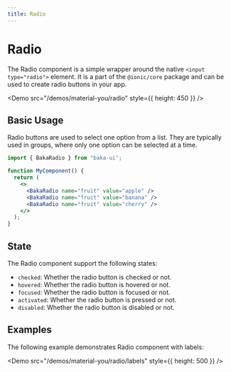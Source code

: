 ```yaml
---
title: Radio
---
```


# Radio

The Radio component is a simple wrapper around the native `<input type="radio">` element. It is a part of the `@ionic/core` package and can be used to create radio buttons in your app.

<Demo src="/demos/material-you/radio" style={{ height: 450 }} />

## Basic Usage

Radio buttons are used to select one option from a list. They are typically used in groups, where only one option can be selected at a time.

```jsx
import { BakaRadio } from "baka-ui";

function MyComponent() {
  return (
    <>
      <BakaRadio name="fruit" value="apple" />
      <BakaRadio name="fruit" value="banana" />
      <BakaRadio name="fruit" value="cherry" />
    </>
  );
}
```

## State

The Radio component support the following states:

- `checked`: Whether the radio button is checked or not.
- `hovered`: Whether the radio button is hovered or not.
- `focused`: Whether the radio button is focused or not.
- `activated`: Whether the radio button is pressed or not.
- `disabled`: Whether the radio button is disabled or not.

## Examples

The following example demonstrates Radio component with labels:

<Demo src="/demos/material-you/radio/labels" style={{ height: 500 }} />
